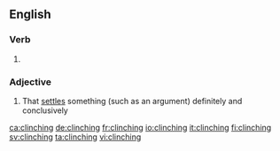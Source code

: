 ==English==

===Verb===
{{head|en|present participle}}

# {{present participle of|clinch|lang=en|nocat=1}}

===Adjective===
{{en-adj|-}}

# That [[settle]]s something (such as an argument) definitely and conclusively

[[ca:clinching]]
[[de:clinching]]
[[fr:clinching]]
[[io:clinching]]
[[it:clinching]]
[[fi:clinching]]
[[sv:clinching]]
[[ta:clinching]]
[[vi:clinching]]